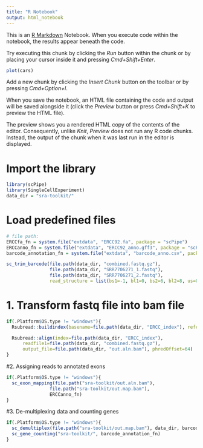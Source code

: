 ```yaml
---
title: "R Notebook"
output: html_notebook
---
```


This is an [R Markdown](http://rmarkdown.rstudio.com) Notebook. When you execute code within the notebook, the results appear beneath the code. 

Try executing this chunk by clicking the *Run* button within the chunk or by placing your cursor inside it and pressing *Cmd+Shift+Enter*. 

```r
plot(cars)
```

Add a new chunk by clicking the *Insert Chunk* button on the toolbar or by pressing *Cmd+Option+I*.

When you save the notebook, an HTML file containing the code and output will be saved alongside it (click the *Preview* button or press *Cmd+Shift+K* to preview the HTML file). 

The preview shows you a rendered HTML copy of the contents of the editor. Consequently, unlike *Knit*, *Preview* does not run any R code chunks. Instead, the output of the chunk when it was last run in the editor is displayed.

# Import the library
```r
library(scPipe)
library(SingleCellExperiment)
data_dir = "sra-toolkit/"
```

# Load predefined files
```r
# file path:
ERCCfa_fn = system.file("extdata", "ERCC92.fa", package = "scPipe")
ERCCanno_fn = system.file("extdata", "ERCC92_anno.gff3", package = "scPipe")
barcode_annotation_fn = system.file("extdata", "barcode_anno.csv", package = "scPipe")
```

```r
sc_trim_barcode(file.path(data_dir, "combined.fastq.gz"),
                file.path(data_dir, "SRR7706271_1.fastq"),
                file.path(data_dir, "SRR7706271_2.fastq"),
                read_structure = list(bs1=-1, bl1=0, bs2=6, bl2=8, us=0, ul=6))
```


# 1. Transform fastq file into bam file
```r
if(.Platform$OS.type != "windows"){
  Rsubread::buildindex(basename=file.path(data_dir, "ERCC_index"), reference=ERCCfa_fn)

  Rsubread::align(index=file.path(data_dir, "ERCC_index"),
      readfile1=file.path(data_dir, "combined.fastq.gz"),
      output_file=file.path(data_dir, "out.aln.bam"), phredOffset=64)
}
```


#2. Assigning reads to annotated exons
```r
if(.Platform$OS.type != "windows"){
  sc_exon_mapping(file.path("sra-toolkit/out.aln.bam"),
                file.path("sra-toolkit/out.map.bam"),
                ERCCanno_fn)
}
```

#3. De-multiplexing data and counting genes
```r
if(.Platform$OS.type != "windows"){
  sc_demultiplex(file.path("sra-toolkit/out.map.bam"), data_dir, barcode_annotation_fn,has_UMI=TRUE)
  sc_gene_counting("sra-toolkit/", barcode_annotation_fn)
}
```

